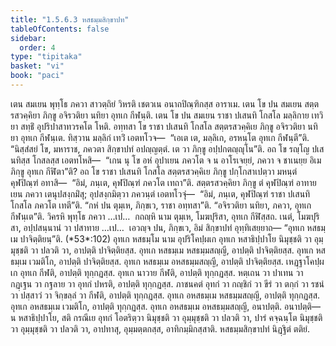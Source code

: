 ```yaml
---
title: "1.5.6.3 หสธมฺมสิกฺขาปท"
tableOfContents: false
sidebar:
  order: 4
type: "tipitaka"
basket: "vi"
book: "paci"
---
```



<DynamicBreadcrumb />

<Division number="335" book="paci">

<Paragraph number="1038" book="paci">
เตน สมเยน พุทฺโธ ภควา สาวตฺถิยํ วิหรติ เชตวเน อนาถปิณฺฑิกสฺส อาราเม. เตน โข ปน สมเยน สตฺตรสวคฺคิยา ภิกฺขู อจิรวติยา นทิยา อุทเก กีฬนฺติ. เตน โข ปน สมเยน ราชา ปเสนทิ โกสโล มลฺลิกาย เทวิยา สทฺธิํ อุปริปาสาทวรคโต โหติ. อทฺทสา โข ราชา ปเสนทิ โกสโล สตฺตรสวคฺคิเย ภิกฺขู อจิรวติยา นทิยา อุทเก กีฬนฺเต. ทิสฺวาน มลฺลิกํ เทวิํ เอตทโวจ—  “เอเต เต, มลฺลิเก, อรหนฺโต อุทเก กีฬนฺตี”ติ. “นิสฺสํสยํ โข, มหาราช, ภควตา สิกฺขาปทํ อปญฺญตฺตํ. เต วา ภิกฺขู อปฺปกตญฺญุโน”ติ. อถ โข รญฺโญ ปเสนทิสฺส โกสลสฺส เอตทโหสิ—  “เกน นุ โข อหํ อุปาเยน ภควโต จ น อาโรเจยฺยํ, ภควา จ ชาเนยฺย อิเม ภิกฺขู อุทเก กีฬิตา”ติ? อถ โข ราชา ปเสนทิ โกสโล สตฺตรสวคฺคิเย ภิกฺขู ปกฺโกสาเปตฺวา มหนฺตํ คุฬปิณฺฑํ อทาสิ—  “อิมํ, ภนฺเต, คุฬปิณฺฑํ ภควโต เทถา”ติ. สตฺตรสวคฺคิยา ภิกฺขู ตํ คุฬปิณฺฑํ อาทาย เยน ภควา เตนุปสงฺกมิํสุ; อุปสงฺกมิตฺวา ภควนฺตํ เอตทโวจุํ—  “อิมํ, ภนฺเต, คุฬปิณฺฑํ ราชา ปเสนทิ โกสโล ภควโต เทตี”ติ. “กหํ ปน ตุมฺเห, ภิกฺขเว, ราชา อทฺทสา”ติ. “อจิรวติยา นทิยา, ภควา, อุทเก กีฬนฺเต”ติ. วิครหิ พุทฺโธ ภควา …เป…  กถญฺหิ นาม ตุมฺเห, โมฆปุริสา, อุทเก กีฬิสฺสถ. เนตํ, โมฆปุริสา, อปฺปสนฺนานํ วา ปสาทาย …เป…  เอวญฺจ ปน, ภิกฺขเว, อิมํ สิกฺขาปทํ อุทฺทิเสยฺยาถ—
</Paragraph>

</Division>
<Division number="336" book="paci">

<Paragraph number="1039" book="paci">
<Emphasis>“อุทเก หสธมฺเม ปาจิตฺติยนฺ”</Emphasis>ติ. (*53*:<Emphasis>102</Emphasis>)
</Paragraph>

</Division>
<Division number="337" book="paci">

<Paragraph number="1040" book="paci">
<Emphasis>อุทเก หสธมฺโม</Emphasis> นาม อุปริโคปฺผเก อุทเก หสาธิปฺปาโย นิมุชฺชติ วา อุมฺมุชฺชติ วา ปลวติ วา, อาปตฺติ ปาจิตฺติยสฺส.
</Paragraph>

</Division>
<Division number="338" book="paci">

<Paragraph number="1041" book="paci">
อุทเก หสธมฺเม หสธมฺมสญฺญี, อาปตฺติ ปาจิตฺติยสฺส. อุทเก หสธมฺเม เวมติโก, อาปตฺติ ปาจิตฺติยสฺส. อุทเก หสธมฺเม อหสธมฺมสญฺญี, อาปตฺติ ปาจิตฺติยสฺส.
</Paragraph>

<Paragraph number="1042" book="paci">
เหฏฺฐาโคปฺผเก อุทเก กีฬติ, อาปตฺติ ทุกฺกฏสฺส. อุทเก นาวาย กีฬติ, อาปตฺติ ทุกฺกฏสฺส. หตฺเถน วา ปาเทน วา กฏฺเฐน วา กฐลาย วา อุทกํ ปหรติ, อาปตฺติ ทุกฺกฏสฺส. ภาชนคตํ อุทกํ วา กญฺชิกํ วา ขีรํ วา ตกฺกํ วา รชนํ วา ปสฺสาวํ วา จิกฺขลฺลํ วา กีฬติ, อาปตฺติ ทุกฺกฏสฺส.
</Paragraph>

<Paragraph number="1043" book="paci">
อุทเก อหสธมฺเม หสธมฺมสญฺญี, อาปตฺติ ทุกฺกฏสฺส. อุทเก อหสธมฺเม เวมติโก, อาปตฺติ ทุกฺกฏสฺส. อุทเก อหสธมฺเม อหสธมฺมสญฺญี, อนาปตฺติ.
</Paragraph>

</Division>
<Division number="339" book="paci">

<Paragraph number="1044" book="paci">
อนาปตฺติ—  น หสาธิปฺปาโย, สติ กรณีเย อุทกํ โอตริตฺวา นิมุชฺชติ วา อุมฺมุชฺชติ วา ปลวติ วา, ปารํ คจฺฉนฺโต นิมุชฺชติ วา อุมฺมุชฺชติ วา ปลวติ วา, อาปทาสุ, อุมฺมตฺตกสฺส, อาทิกมฺมิกสฺสาติ.

</Paragraph>
</Division>

<Paragraph number="1045" type="center" book="paci">
หสธมฺมสิกฺขาปทํ นิฏฺฐิตํ ตติยํ.
</Paragraph>